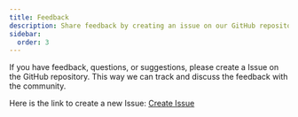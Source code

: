 ```yaml
---
title: Feedback
description: Share feedback by creating an issue on our GitHub repository to discuss with the community.
sidebar:
  order: 3
---
```


If you have feedback, questions, or suggestions, please create a Issue on the GitHub repository. This way we can track and discuss the feedback with the community.

Here is the link to create a new Issue: [Create Issue](https://github.com/ugurkocde/intunemacadmins/issues)
